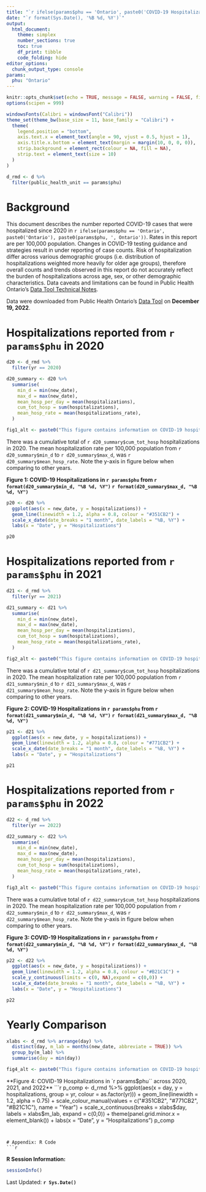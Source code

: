 ```yaml
---
title: "`r ifelse(params$phu == 'Ontario', paste0('COVID-19 Hospitalizations in Ontario'), paste0('COVID-19 Hospitalizations in Ontario: ', params$phu))`"
date: "`r format(Sys.Date(), '%B %d, %Y')`"
output:
  html_document:
    theme: simplex
    number_sections: true
    toc: true
    df_print: tibble
    code_folding: hide
editor_options: 
  chunk_output_type: console
params:
  phu: "Ontario"
---
```


```r
knitr::opts_chunk$set(echo = TRUE, message = FALSE, warning = FALSE, fig.height = 6, fig.width = 9)
options(scipen = 999)

windowsFonts(Calibri = windowsFont("Calibri"))
theme_set(theme_bw(base_size = 11, base_family = "Calibri") +
  theme(
    legend.position = "bottom",
    axis.text.x = element_text(angle = 90, vjust = 0.5, hjust = 1),
    axis.title.x.bottom = element_text(margin = margin(10, 0, 0, 0)),
    strip.background = element_rect(colour = NA, fill = NA),
    strip.text = element_text(size = 10)
  )
)

d_rmd <- d %>% 
  filter(public_health_unit == params$phu)
```

# Background
This document describes the number reported COVID-19 cases that were hospitalized since 2020 in `r ifelse(params$phu == 'Ontario', paste0('Ontario'), paste0(params$phu, ', Ontario'))`. Rates in this report are per 100,000 population. Changes in COVID-19 testing guidance and strategies result in under reporting of case counts. Risk of hospitalization differ across various demographic groups (i.e. distribution of hospitalizations weighted more heavily for older age groups), therefore overall counts and trends observed in this report do not accurately reflect the burden of hospitalizations across age, sex, or other demographic characteristics. Data caveats and limitations can be found in Public Health Ontario's [Data Tool Technical Notes](https://www.publichealthontario.ca/-/media/data-files/covid-19-data-tool-technical-notes.pdf?la=en). 

Data were downloaded from Public Health Ontario's [Data Tool](https://www.publichealthontario.ca/en/data-and-analysis/infectious-disease/covid-19-data-surveillance/covid-19-data-tool?tab=trends) on **December 19, 2022**. 

# Hospitalizations reported from `r params$phu` in 2020
```r
d20 <- d_rmd %>% 
  filter(yr == 2020)

d20_summary <- d20 %>% 
  summarise(
    min_d = min(new_date),
    max_d = max(new_date),
    mean_hosp_per_day = mean(hospitalizations),
    cum_tot_hosp = sum(hospitalizations),
    mean_hosp_rate = mean(hospitalizations_rate),
  )

fig1_alt <- paste0("This figure contains information on COVID-19 hospitalizations in 2020 over time in ", params$phu, ". The y-axis is the number of COVID-19 hospitalizations and the x-axis is date.")
```
There was a cumulative total of `r d20_summary$cum_tot_hosp` hospitalizations in 2020. The mean hospitalization rate per 100,000 population from `r d20_summary$min_d` to `r d20_summary$max_d`, was `r d20_summary$mean_hosp_rate`. Note the y-axis in figure below when comparing to other years.

**Figure 1: COVID-19 Hospitalizations in `r params$phu` from `r format(d20_summary$min_d, "%B %d, %Y")` `r format(d20_summary$max_d, "%B %d, %Y")`**
```r
p20 <- d20 %>% 
  ggplot(aes(x = new_date, y = hospitalizations)) +
  geom_line(linewidth = 1.2, alpha = 0.8, colour = "#351CB2") +
  scale_x_date(date_breaks = "1 month", date_labels = "%B, %Y") +
  labs(x = "Date", y = "Hospitalizations")

p20
```


# Hospitalizations reported from `r params$phu` in 2021
```r
d21 <- d_rmd %>% 
  filter(yr == 2021)

d21_summary <- d21 %>% 
  summarise(
    min_d = min(new_date),
    max_d = max(new_date),
    mean_hosp_per_day = mean(hospitalizations),
    cum_tot_hosp = sum(hospitalizations),
    mean_hosp_rate = mean(hospitalizations_rate),
  )

fig2_alt <- paste0("This figure contains information on COVID-19 hospitalizations in 2021 over time in .", params$phu, " The y-axis is the number of COVID-19 hospitalizations and the x-axis is date.")
```
There was a cumulative total of `r d21_summary$cum_tot_hosp` hospitalizations in 2020. The mean hospitalization rate per 100,000 population from `r d21_summary$min_d` to `r d21_summary$max_d`, was `r d21_summary$mean_hosp_rate`. Note the y-axis in figure below when comparing to other years.

**Figure 2: COVID-19 Hospitalizations in `r params$phu` from `r format(d21_summary$min_d, "%B %d, %Y")` `r format(d21_summary$max_d, "%B %d, %Y")`**
```r
p21 <- d21 %>% 
  ggplot(aes(x = new_date, y = hospitalizations)) +
  geom_line(linewidth = 1.2, alpha = 0.8, colour = "#771CB2") +
  scale_x_date(date_breaks = "1 month", date_labels = "%B, %Y") +
  labs(x = "Date", y = "Hospitalizations")

p21
```


# Hospitalizations reported from `r params$phu` in 2022
```r
d22 <- d_rmd %>% 
  filter(yr == 2022)

d22_summary <- d22 %>% 
  summarise(
    min_d = min(new_date),
    max_d = max(new_date),
    mean_hosp_per_day = mean(hospitalizations),
    cum_tot_hosp = sum(hospitalizations),
    mean_hosp_rate = mean(hospitalizations_rate),
  )

fig3_alt <- paste0("This figure contains information on COVID-19 hospitalizations in 2022 over time in .", params$phu, " The y-axis is the number of COVID-19 hospitalizations and the x-axis is date.")
```
There was a cumulative total of `r d22_summary$cum_tot_hosp` hospitalizations in 2020. The mean hospitalization rate per 100,000 population from `r d22_summary$min_d` to `r d22_summary$max_d`, was `r d22_summary$mean_hosp_rate`. Note the y-axis in figure below when comparing to other years.

**Figure 3: COVID-19 Hospitalizations in `r params$phu` from `r format(d22_summary$min_d, "%B %d, %Y")` `r format(d22_summary$max_d, "%B %d, %Y")`**
```r
p22 <- d22 %>% 
  ggplot(aes(x = new_date, y = hospitalizations)) +
  geom_line(linewidth = 1.2, alpha = 0.8, colour = "#B21C1C") +
  scale_y_continuous(limits = c(0, NA),expand = c(0,0)) +
  scale_x_date(date_breaks = "1 month", date_labels = "%B, %Y") +
  labs(x = "Date", y = "Hospitalizations")

p22
```


# Yearly Comparison
```r
xlabs <- d_rmd %>% arrange(day) %>% 
  distinct(day, m_lab = months(new_date, abbreviate = TRUE)) %>% 
  group_by(m_lab) %>% 
  summarise(day = min(day))

fig4_alt <- paste0("This figure contains information on COVID-19 hospitalizations across 2020, 2021 and 2022 in ", params$phu, ". The y-axis is the number of COVID-19 hospitalizations and the x-axis is date, with each line representing hospitalizations in each year.")
```

**Figure 4: COVID-19 Hospitalizations in `r params$phu`` across 2020, 2021, and 2022**
```r
p_comp <- d_rmd %>% 
  ggplot(aes(x = day, y = hospitalizations, group = yr, colour = as.factor(yr))) +
  geom_line(linewidth = 1.2, alpha = 0.75) +
  scale_colour_manual(values = c("#351CB2", "#771CB2", "#B21C1C"), name = "Year") +
  scale_x_continuous(breaks = xlabs$day, labels = xlabs$m_lab, expand = c(0,0)) +
  theme(panel.grid.minor.x = element_blank()) +
  labs(x = "Date", y = "Hospitalizations")
p_comp
```


# Appendix: R Code
```r
```


**R Session Information:**
```r
sessionInfo()
```


Last Updated: **`r Sys.Date()`**
